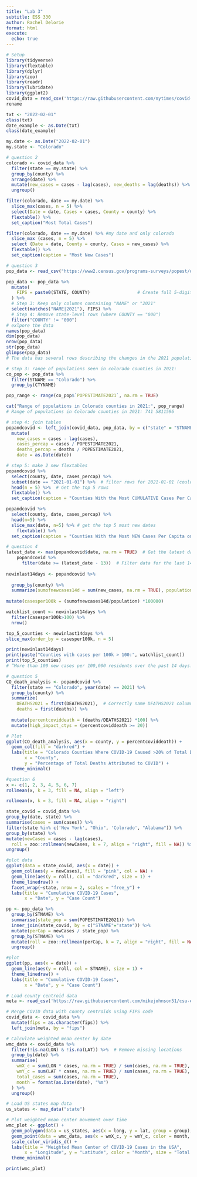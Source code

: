 ```yaml
---
title: "Lab 3"
subtitle: ESS 330
author: Rachel Delorie
format: html
execute:
  echo: true
---
```


```r
# Setup
library(tidyverse)
library(flextable)
library(dplyr)
library(zoo)
library(readr)
library(lubridate)
library(ggplot2)
covid_data = read_csv('https://raw.githubusercontent.com/nytimes/covid-19-data/master/us-counties.csv')
rename

txt <- "2022-02-01"
class(txt)
date_example <- as.Date(txt)
class(date_example)

my.date <- as.Date("2022-02-01")
my.state <- "Colorado"
```

```r
# question 2
colorado <- covid_data %>%
  filter(state == my.state) %>% 
  group_by(county) %>% 
  arrange(date) %>% 
  mutate(new_cases = cases - lag(cases), new_deaths = lag(deaths)) %>% 
  ungroup()
```

```r
filter(colorado, date == my.date) %>%
  slice_max(cases, n = 5) %>%
  select(Date = date, Cases = cases, County = county) %>%
  flextable() %>%
  set_caption("Most Total Cases")

filter(colorado, date == my.date) %>% #my date and only colorado
  slice_max (cases, n = 5) %>% 
  select (Date = date, County = county, Cases = new_cases) %>% 
  flextable() %>% 
  set_caption(caption = "Most New Cases")
```

```r
# question 3
pop_data <- read_csv("https://www2.census.gov/programs-surveys/popest/datasets/2020-2023/counties/totals/co-est2023-alldata.csv")

pop_data <- pop_data %>%
  mutate(
    FIPS = paste0(STATE, COUNTY)                  # Create full 5-digit FIPS code
  ) %>%
  # Step 3: Keep only columns containing "NAME" or "2021"
  select(matches("NAME|2021"), FIPS) %>%
  # Step 4: Remove state-level rows (where COUNTY == "000")
  filter("COUNTY" != "000") 
# exlpore the data
names(pop_data)
dim(pop_data)
nrow(pop_data)
str(pop_data)
glimpse(pop_data)
# The data has several rows describing the changes in the 2021 population, incluing deaths, births, and migration. State and city name are provided. State fips are columns that are shared between covid_data and pop_data.

# step 3: range of populations seen in colorado counties in 2021: 
co_pop <- pop_data %>% 
  filter(STNAME == "Colorado") %>% 
  group_by(CTYNAME)

pop_range <- range(co_pop$`POPESTIMATE2021`, na.rm = TRUE)

cat("Range of populations in Colorado counties in 2021:", pop_range)
# Range of populations in Colorado counties in 2021: 741 5811596

# step 4: join tables
popandcovid <- left_join(covid_data, pop_data, by = c("state" = "STNAME", "fips" = "FIPS")) %>%
  mutate(
    new_cases = cases - lag(cases),
    cases_percap = cases / POPESTIMATE2021,
    deaths_percap = deaths / POPESTIMATE2021,
    date = as.Date(date))

# step 5: make 2 new flextables
popandcovid %>% 
  select(county, date, cases_percap) %>%
  subset(date == "2021-01-01") %>%  # filter rows for 2021-01-01 (couldn't use fitler bc date was making it weird)
  head(n = 5) %>%  # Get the top 5 rows
  flextable() %>% 
  set_caption(caption = "Counties With the Most CUMULATIVE Cases Per Capita on 2021-01-01")

popandcovid %>% 
  select(county, date, cases_percap) %>% 
  head(n=5) %>% 
  slice_max(date, n=5) %>% # get the top 5 most new dates
    flextable() %>% 
  set_caption(caption = "Counties With the Most NEW Cases Per Capita on 2021-01-01")
```

```r
# question 4
latest_date <- max(popandcovid$date, na.rm = TRUE)  # Get the latest date
    popandcovid %>%
      filter(date >= (latest_date - 13))  # Filter data for the last 14 days (including the latest date)
  
newinlast14days <- popandcovid %>% 
  
  group_by(county) %>% 
  summarize(sumofnewcases14d = sum(new_cases, na.rm = TRUE), population = first(POPESTIMATE2021)) %>% 
  
mutate(casesper100k = (sumofnewcases14d/population) *100000)

watchlist_count <- newinlast14days %>% 
  filter(casesper100k>100) %>% 
  nrow()

top_5_counties <- newinlast14days %>% 
slice_max(order_by = casesper100k, n = 5)

print(newinlast14days)
print(paste("Counties with cases per 100k > 100:", watchlist_count))
print(top_5_counties)
# “More than 100 new cases per 100,000 residents over the past 14 days: Oldham, Wayne, York, Lyon, Benton
```

```r
# question 5
CO_death_analysis <- popandcovid %>%
  filter(state == "Colorado", year(date) == 2021) %>% 
  group_by(county) %>%
  summarize(
    DEATHS2021 = first(DEATHS2021),  # Correctly name DEATHS2021 column
    deaths = first(deaths)) %>% 
  
  mutate(percentcoviddeath = (deaths/DEATHS2021) *100) %>% 
  mutate(high_impact_ctys = (percentcoviddeath >= 20)) 

# Plot
ggplot(CO_death_analysis, aes(x = county, y = percentcoviddeath)) +
  geom_col(fill = "darkred") +
  labs(title = "Colorado Counties Where COVID-19 Caused >20% of Total Deaths in 2021",
       x = "County",
       y = "Percentage of Total Deaths Attributed to COVID") +
  theme_minimal()
```

```r
#question 6
x <- c(1, 2, 3, 4, 5, 6, 7)
rollmean(x, k = 3, fill = NA, align = "left")

rollmean(x, k = 3, fill = NA, align = "right")

state_covid = covid_data %>% 
group_by(date, state) %>% 
summarise(cases = sum(cases)) %>% 
filter(state %in% c('New York', "Ohio", 'Colorado', "Alabama")) %>% 
group_by(state) %>% 
mutate(newCases = cases - lag(cases),
  roll = zoo::rollmean(newCases, k = 7, align = "right", fill = NA)) %>% 
ungroup()
```

```r
#plot data
ggplot(data = state_covid, aes(x = date)) +
  geom_col(aes(y = newCases), fill = "pink", col = NA) +
  geom_line(aes(y = roll), col = "darkred", size = 1) +
  theme_linedraw() +
  facet_wrap(~state, nrow = 2, scales = "free_y") +
  labs(title = "Cumulative COVID-19 Cases",
       x = "Date", y = "Case Count")
```

```r
pp <- pop_data %>% 
  group_by(STNAME) %>% 
  summarise(state_pop = sum(POPESTIMATE2021)) %>% 
  inner_join(state_covid, by = c("STNAME"="state")) %>% 
  mutate(perCap = newCases / state_pop) %>% 
  group_by(STNAME) %>% 
  mutate(roll = zoo::rollmean(perCap, k = 7, align = "right", fill = NA)) %>% 
  ungroup()
```

```r
#plot
ggplot(pp, aes(x = date)) +
  geom_line(aes(y = roll, col = STNAME), size = 1) +
  theme_linedraw() +
  labs(title = "Cumulative COVID-19 Cases",
       x = "Date", y = "Case Count")
```
```r
# Load county centroid data
meta <- read_csv('https://raw.githubusercontent.com/mikejohnson51/csu-ess-330/refs/heads/main/resources/county-centroids.csv')

# Merge COVID data with county centroids using FIPS code
covid_data <- covid_data %>% 
  mutate(fips = as.character(fips)) %>%
  left_join(meta, by = "fips")

# Calculate weighted mean center by date
wmc_data <- covid_data %>% 
  filter(!is.na(LON) & !is.na(LAT)) %>%  # Remove missing locations
  group_by(date) %>% 
  summarise(
    wmX_c = sum(LON * cases, na.rm = TRUE) / sum(cases, na.rm = TRUE),
    wmY_c = sum(LAT * cases, na.rm = TRUE) / sum(cases, na.rm = TRUE),
    total_cases = sum(cases, na.rm = TRUE),
    month = format(as.Date(date), "%m")
  ) %>% 
  ungroup()

# Load US states map data
us_states <- map_data("state")

# Plot weighted mean center movement over time
wmc_plot <- ggplot() +
  geom_polygon(data = us_states, aes(x = long, y = lat, group = group), fill = "white", color = "black") +
  geom_point(data = wmc_data, aes(x = wmX_c, y = wmY_c, color = month, size = total_cases), alpha = 0.7) +
  scale_color_viridis_d() +
  labs(title = "Weighted Mean Center of COVID-19 Cases in the USA",
       x = "Longitude", y = "Latitude", color = "Month", size = "Total Cases") +
  theme_minimal()

print(wmc_plot)
```